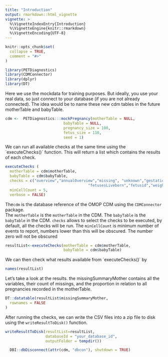 ```yaml
---
title: "Introduction"
output: rmarkdown::html_vignette
vignette: >
  %\VignetteIndexEntry{Introduction}
  %\VignetteEngine{knitr::rmarkdown}
  %\VignetteEncoding{UTF-8}
---
```


```r
knitr::opts_chunk$set(
  collapse = TRUE,
  comment = "#>"
)
```

```r
library(PETDiagnostics)
library(CDMConnector)
library(dplyr)
library(DT)
```

Here we use the mockdata for training purposes. 
But ideally, you use your real data, so just connect to your database (if you are not already connected). 
The idea would be to name these new cdm tables in the future motherTable and babyTable.

```r
cdm <-  PETDiagnostics:::mockPregnancy(motherTable = NULL,
                          babyTable = NULL,
                          pregnancy_size = 100,
                          fetus_size = 110,
                          seed = 1)
```

We can run all available checks at the same time using the ´executeChecks()´ function. This will return a list which contains the results of each check.

```r
executeChecks (
  motherTable = cdm$motherTable,  
  babyTable = cdm$babyTable,                  
  checks = c("overview","annualOverview","missing", "unknown","gestationalAge","datesAgeDist","outcomeMode",
                                     "fetusesLiveborn","fetusid","weightDist","bitSet"),                       
  minCellCount = 5,
  verbose = FALSE)
```

The`cdm` is the database reference of the OMOP CDM using the `CDMConnector` package.\
The `motherTable` is the `motherTable` in the CDM. The `babyTable` is the `babyTable` in the CDM. `checks` allows to select the checks to be executed, by default, all the checks will be run. The `minCellCount` is minimum number of events to report, numbers lower than this will be obscured. The number zero will not be obscured

```r
resultList<-executeChecks(motherTable = cdm$motherTable,               
                          babyTable = cdm$babyTable)
```

We can then check what results available from ´executeChecks()´ by

```r
names(resultList)
```

Let's take a look at the results. the missingSummaryMother contains all the variables, their count of missings, and the proportion in relation to all pregnancies recorded in the motherTable.

```r
DT::datatable(resultList$missingSummaryMother,
  rownames = FALSE
)
```

After running the checks, we can write the CSV files into a zip file to disk using the `writeResultToDisk()` function.

```r
writeResultToDisk(resultList=resultList,
                  databaseId = "your_database_id", 
                  outputFolder = tempdir())
```

```r
  DBI::dbDisconnect(attr(cdm, "dbcon"), shutdown = TRUE)
```
